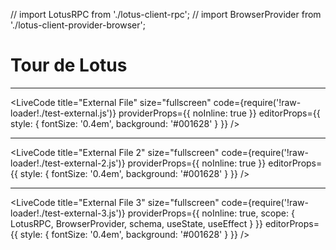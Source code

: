 // import LotusRPC from './lotus-client-rpc';
// import BrowserProvider from './lotus-client-provider-browser';

<Head>
	<title>Tour de Lotus</title>
</Head>

# Tour de Lotus

---

<LiveCode
	title="External File"
  size="fullscreen"
	code={require('!raw-loader!./test-external.js')}
  providerProps={{ noInline: true }}
	editorProps={{ style: { fontSize: '0.4em', background: '#001628' } }}
/>

---

<LiveCode
	title="External File 2"
  size="fullscreen"
	code={require('!raw-loader!./test-external-2.js')}
  providerProps={{ noInline: true }}
	editorProps={{ style: { fontSize: '0.4em', background: '#001628' } }}
/>

---

<LiveCode
	title="External File 3"
  size="fullscreen"
	code={require('!raw-loader!./test-external-3.js')}
  providerProps={{
    noInline: true,
    scope: {
      LotusRPC,
      BrowserProvider,
      schema,
      useState,
      useEffect
    }
  }}
	editorProps={{ style: { fontSize: '0.4em', background: '#001628' } }}
/>

